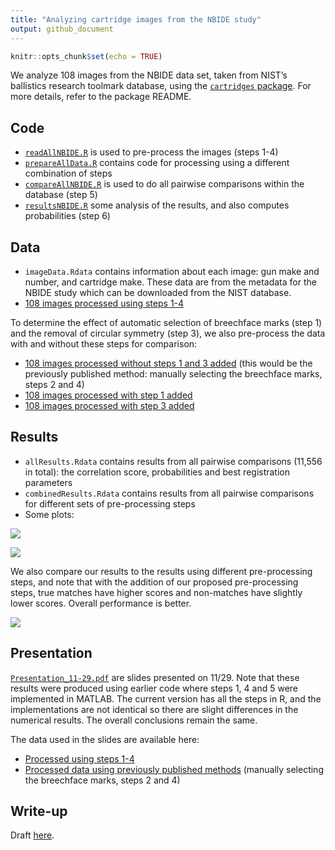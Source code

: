 ```yaml
---
title: "Analyzing cartridge images from the NBIDE study"
output: github_document
---
```


```r
knitr::opts_chunk$set(echo = TRUE)
```

We analyze 108 images from the NBIDE data set, taken from NIST's ballistics research toolmark database, using the [`cartridges` package](https://github.com/xhtai/cartridges). For more details, refer to the package README.

## Code
* [`readAllNBIDE.R`](https://github.com/xhtai/NBIDE-cartridges/blob/master/readAllNBIDE.R) is used to pre-process the images (steps 1-4)
* [`prepareAllData.R`](https://github.com/xhtai/NBIDE-cartridges/blob/master/prepareAllData.R) contains code for processing using a different combination of steps
* [`compareAllNBIDE.R`](https://github.com/xhtai/NBIDE-cartridges/blob/master/compareAllNBIDE.R) is used to do all pairwise comparisons within the database (step 5)
* [`resultsNBIDE.R`](https://github.com/xhtai/NBIDE-cartridges/blob/master/resultsNBIDE.R) some analysis of the results, and also computes probabilities (step 6)


## Data
* `imageData.Rdata` contains information about each image: gun make and number, and cartridge make. These data are from the metadata for the NBIDE study which can be downloaded from the NIST database.
* [108 images processed using steps 1-4](https://app.box.com/s/bsgtumz1dmo7pwrhlclkdydn3i9c5gy7)

To determine the effect of automatic selection of breechface marks (step 1) and the removal of circular symmetry (step 3), we also pre-process the data with and without these steps for comparison:

* [108 images processed without steps 1 and 3 added](https://app.box.com/s/p8ailczfrvz057nb5kxv23s83d7e4l3c) (this would be the previously published method: manually selecting the breechface marks, steps 2 and 4)
* [108 images processed with step 1 added](https://app.box.com/s/dh4owysmrzyciz9gsg7lbs1lh7eeic4y)
* [108 images processed with step 3 added](https://app.box.com/s/gf22k07ixykcbdumbu6k21xs7x0o8s5y)


## Results
* `allResults.Rdata` contains results from all pairwise comparisons (11,556 in total): the correlation score, probabilities and best registration parameters
* `combinedResults.Rdata` contains results from all pairwise comparisons for different sets of pre-processing steps
* Some plots:

![](distributionCCFmax.png)

![](distributionProbs.png)

We also compare our results to the results using different pre-processing steps, and note that with the addition of our proposed pre-processing steps, true matches have higher scores and non-matches have slightly lower scores. Overall performance is better.

![](resultsVsPublished.png)

## Presentation
[`Presentation_11-29.pdf`](https://github.com/xhtai/NBIDE-cartridges/blob/master/Presentation_11-29.pdf) are slides presented on 11/29. Note that these results were produced using earlier code where steps 1, 4 and 5 were implemented in MATLAB. The current version has all the steps in R, and the implementations are not identical so there are slight differences in the numerical results. The overall conclusions remain the same.

The data used in the slides are available here:

* [Processed using steps 1-4](https://app.box.com/s/dguq02tjemimhcgj2gc0rdhau1cnou4d)
* [Processed data using previously published methods](https://app.box.com/s/o0dguefk95dy6zl3q9ypf08ksjbyl6wo) (manually selecting the breechface marks, steps 2 and 4)

## Write-up
Draft [here](https://github.com/xhtai/NBIDE-cartridges/blob/master/cartridge_cases.pdf).

